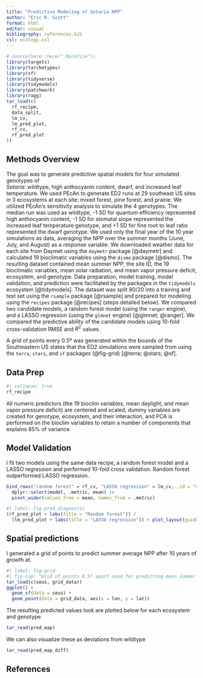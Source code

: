 ```yaml
---
title: "Predictive Modeling of Setaria NPP"
author: "Eric R. Scott"
format: html
editor: visual
bibliography: references.bib
csl: ecology.csl
---
```


```r
# source(here::here(".Rprofile"))
library(targets)
library(tarchetypes)
library(sf)
library(tidyverse)
library(tidymodels)
library(patchwork)
library(ragg)
tar_load(c(
  rf_recipe,
  data_split,
  lm_cv,
  lm_pred_plot,
  rf_cv,
  rf_pred_plot
))
```

## Methods Overview

The goal was to generate predictive spatial models for four simulated genotypes of\
*Setaria*: wildtype, high anthocyanin content, dwarf, and increased leaf temperature. We used PEcAn to generate ED2 runs at 29 southeast US sites in 3 ecosystems at each site: mixed forest, pine forest, and prairie. We utilized PEcAn's sensitivity analysis to simulate the 4 genotypes. The median run was used as wildtype, -1 SD for quantum efficiency represented high anthocyanin content, -1 SD for stomatal slope represented the increased leaf temperature genotype, and +1 SD for fine root to leaf ratio represented the dwarf genotype. We used only the final year of the 10 year simulations as data, averaging the NPP over the summer months (June, July, and August) as a response variable. We downloaded weather data for each site from Daymet using the `daymetr` package [@daymetr] and calculated 19 bioclimatic variables using the `dismo` package [@dismo]. The resulting dataset contained mean summer NPP, the site ID, the 19 bioclimatic variables, mean solar radiation, and mean vapor pressure deficit, ecosystem, and genotype. Data preparation, model training, model validation, and prediction were facilitated by the packages in the `tidymodels` ecosystem [@tidymodels]. The dataset was split 80/20 into a training and test set using the `rsample` package [@rsample] and prepared for modeling using the `recipes` package [@recipes] (steps detailed below). We compared two candidate models, a random forest model (using the `ranger` engine), and a LASSO regression (using the `glmnet` engine) [@glmnet; @ranger]. We compared the predictive ability of the candidate models using 10-fold cross-validation RMSE and $R^2$ values.\

A grid of points every 0.5º was generated within the bounds of the Southeastern US states that the ED2 simulations were sampled from using the `terra`, `stars`, and `sf` packages (@fig-grid) [@terra; @stars; @sf].

## Data Prep

```r
#| collapse: true
rf_recipe
```

All numeric predictors (the 19 bioclim variables, mean daylight, and mean vapor pressure deficit) are centered and scaled, dummy variables are created for genotype, ecosystem, and their interaction, and PCA is performed on the bioclim variables to retain a number of components that explains 85% of variance.

## Model Validation

I fit two models using the same data recipe, a random forest model and a LASSO regression and performed 10-fold cross validation. Random forest outperformed LASSO regression.

```r
bind_rows("random forest" = rf_cv, "LASSO regression" = lm_cv, .id = "model") |> 
  dplyr::select(model, .metric, mean) |> 
  pivot_wider(values_from = mean, names_from = .metric)

```

```r
#| label: fig-pred_diagnostic
(rf_pred_plot + labs(title = "Random forest")) /
  (lm_pred_plot + labs(title = "LASSO regression")) + plot_layout(guides = "collect")
```

## Spatial predictions

I generated a grid of points to predict summer average NPP after 10 years of growth at.

```r
#| label: fig-grid
#| fig-cap: "Grid of points 0.5º apart used for predicting mean summer NPP"
tar_load(c(seus, grid_data))
ggplot() + 
  geom_sf(data = seus) +
  geom_point(data = grid_data, aes(x = lon, y = lat))
```

The resulting predicted values look are plotted below for each ecosystem and genotype

```r
tar_read(pred_map)
```

We can also visualize these as deviations from wildtype

```r
tar_read(pred_map_diff)
```

## References

::: {#refs}
:::
